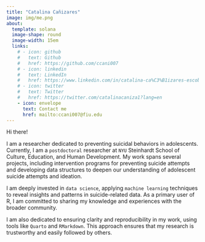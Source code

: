 ```yaml
---
title: "Catalina Cañizares"
image: img/me.png
about:
  template: solana
  image-shape: round
  image-width: 15em
  links:
    # - icon: github
    #   text: Github
    #   href: https://github.com/ccani007
    # - icon: linkedin
    #   text: LinkedIn
    #   href: https://www.linkedin.com/in/catalina-ca%C3%B1izares-escobar-2239114a/
    # - icon: twitter
    #   text: Twitter
    #   href: https://twitter.com/catalinacaniza1?lang=en
    - icon: envelope
      text: Contact me
      href: mailto:ccani007@fiu.edu
---
```



Hi there!

I am a researcher dedicated to preventing suicidal behaviors in adolescents. Currently, I am a `postdoctoral` researcher at `NYU` Steinhardt School of Culture, Education, and Human Development. My work spans several projects, including intervention programs for preventing suicide attempts and developing data structures to deepen our understanding of adolescent suicide attempts and ideation.

I am deeply invested in `data science`, applying `machine learning` techniques to reveal insights and patterns in suicide-related data. As a primary user of R, I am committed to sharing my knowledge and experiences with the broader community.

I am also dedicated to ensuring clarity and reproducibility in my work, using tools like `Quarto` and `RMarkdown`. This approach ensures that my research is trustworthy and easily followed by others.